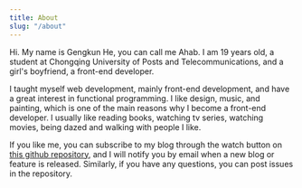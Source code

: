 ---
title: About
slug: "/about"
---

Hi. My name is Gengkun He, you can call me Ahab. I am 19 years old, a student at Chongqing University of Posts and Telecommunications, and a girl's boyfriend, a front-end developer.

I taught myself web development, mainly front-end development, and have a great interest in functional programming. I like design, music, and painting, which is one of the main reasons why I become a front-end developer. I usually like reading books, watching tv series, watching movies, being dazed and walking with people I like.

If you like me, you can subscribe to my blog through the watch button on [this github repository](https://github.com/ahabhgk/ahabhgk.github.io), and I will notify you by email when a new blog or feature is released. Similarly, if you have any questions, you can post issues in the repository.
